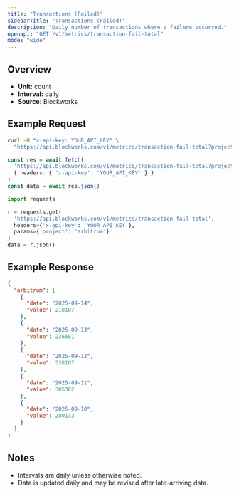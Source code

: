 ```yaml
---
title: "Transactions (Failed)"
sidebarTitle: "Transactions (Failed)"
description: "Daily number of transactions where a failure occurred."
openapi: "GET /v1/metrics/transaction-fail-total"
mode: "wide"
---
```


## Overview

- **Unit:** count
- **Interval:** daily
- **Source:** Blockworks

## Example Request

<CodeGroup>

```bash cURL
curl -H "x-api-key: YOUR_API_KEY" \
  "https://api.blockworks.com/v1/metrics/transaction-fail-total?project=arbitrum"
```

```typescript TypeScript
const res = await fetch(
  'https://api.blockworks.com/v1/metrics/transaction-fail-total?project=arbitrum',
  { headers: { 'x-api-key': 'YOUR_API_KEY' } }
)
const data = await res.json()
```

```python Python
import requests

r = requests.get(
  'https://api.blockworks.com/v1/metrics/transaction-fail-total',
  headers={'x-api-key': 'YOUR_API_KEY'},
  params={'project': 'arbitrum'}
)
data = r.json()
```

</CodeGroup>

## Example Response

```json
{
  "arbitrum": [
    {
      "date": "2025-09-14",
      "value": 218187
    },
    {
      "date": "2025-09-13",
      "value": 236681
    },
    {
      "date": "2025-09-12",
      "value": 338107
    },
    {
      "date": "2025-09-11",
      "value": 305382
    },
    {
      "date": "2025-09-10",
      "value": 280133
    }
  ]
}
```

## Notes
- Intervals are daily unless otherwise noted.
- Data is updated daily and may be revised after late-arriving data.